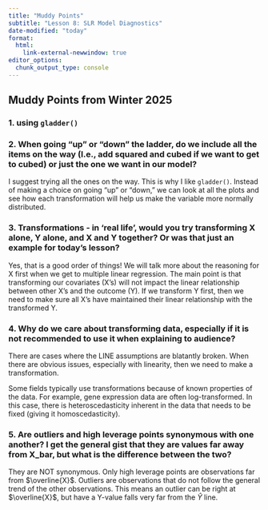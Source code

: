 ```yaml
---
title: "Muddy Points"
subtitle: "Lesson 8: SLR Model Diagnostics"
date-modified: "today"
format: 
  html:
    link-external-newwindow: true
editor_options: 
  chunk_output_type: console
---
```


## Muddy Points from Winter 2025

### 1. using `gladder()`

### 2. When going “up” or “down” the ladder, do we include all the items on the way (I.e., add squared and cubed if we want to get to cubed) or just the one we want in our model?

I suggest trying all the ones on the way. This is why I like `gladder()`. Instead of making a choice on going "up" or "down," we can look at all the plots and see how each transformation will help us make the variable more normally distributed.

### 3. Transformations - in 'real life', would you try transforming X alone, Y alone, and X and Y together? Or was that just an example for today's lesson?

Yes, that is a good order of things! We will talk more about the reasoning for X first when we get to multiple linear regression. The main point is that transforming our covariates (X's) will not impact the linear relationship between other X's and the outcome (Y). If we transform Y first, then we need to make sure all X's have maintained their linear relationship with the transformed Y. 

### 4. Why do we care about transforming data, especially if it is not recommended to use it when explaining to audience?

There are cases where the LINE assumptions are blatantly broken. When there are obvious issues, especially with linearity, then we need to make a transformation. 

Some fields typically use transformations because of known properties of the data. For example, gene expression data are often log-transformed. In this case, there is heteroscedasticity inherent in the data that needs to be fixed (giving it homoscedasticity).

### 5. Are outliers and high leverage points synonymous with one another? I get the general gist that they are values far away from X_bar, but what is the difference between the two?

They are NOT synonymous. Only high leverage points are observations far from $\overline{X}$. Outliers are observations that do not follow the general trend of the other observations. This means an outlier can be right at $\overline{X}$, but have a Y-value falls very far from the $\widehat{Y}$ line. 


